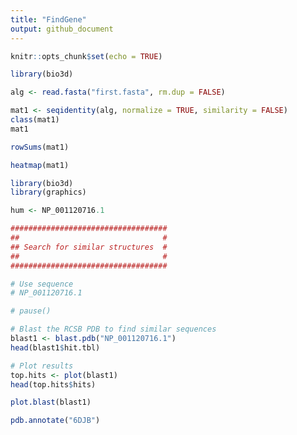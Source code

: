 ```yaml
---
title: "FindGene"
output: github_document
---
```


```r
knitr::opts_chunk$set(echo = TRUE)
```

```r
library(bio3d)
```

```r
alg <- read.fasta("first.fasta", rm.dup = FALSE)
```

```r
mat1 <- seqidentity(alg, normalize = TRUE, similarity = FALSE)
class(mat1)
mat1
```
```r
rowSums(mat1)
```

```r
heatmap(mat1)
```

```r
library(bio3d)
library(graphics)
```

```r
hum <- NP_001120716.1
```

```r
###################################
##                                #
## Search for similar structures  #
##                                #
###################################

# Use sequence
# NP_001120716.1

# pause()

# Blast the RCSB PDB to find similar sequences 
blast1 <- blast.pdb("NP_001120716.1")
head(blast1$hit.tbl)

# Plot results
top.hits <- plot(blast1)
head(top.hits$hits)
```

```r
plot.blast(blast1)
```

```r
pdb.annotate("6DJB")
```

```r

```


